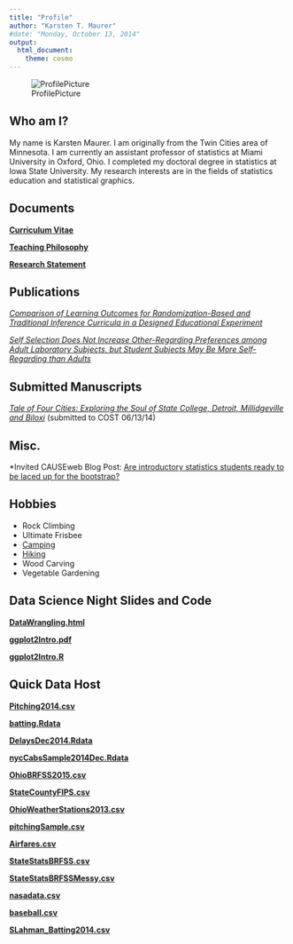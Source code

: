 ```yaml
---
title: "Profile"
author: "Karsten T. Maurer"
#date: "Monday, October 13, 2014"
output: 
  html_document:
    theme: cosmo
---
```


![ProfilePicture](images/StockholmSmall.png)

## Who am I?

My name is Karsten Maurer.  I am originally from the Twin Cities area of Minnesota. I am currently an assistant professor of statistics at Miami University in Oxford, Ohio. I completed my doctoral degree in statistics at Iowa State University. My research interests are in the fields of statistics education and statistical graphics.  

## Documents

 **[Curriculum Vitae](documents/KarstenMaurerCV.pdf)**

 **[Teaching Philosophy](documents/KarstenMaurerTeachPhil.pdf)**

 **[Research Statement](documents/KarstenMaurerResearchStatement.pdf)**

## Publications

  *[Comparison of Learning Outcomes for Randomization-Based and Traditional Inference Curricula in a Designed Educational Experiment](http://escholarship.org/uc/item/0wm523b0)*

  *[Self Selection Does Not Increase Other-Regarding Preferences among Adult Laboratory Subjects, but Student Subjects May Be More Self-Regarding than Adults](documents/SelfSelectionPaperMorrisTandT.pdf)*

## Submitted Manuscripts

  *[Tale of Four Cities: Exploring the Soul of State College, Detroit, Millidgeville and Biloxi](documents/MaurerOsthusLoy-submission1.pdf)* (submitted to COST 06/13/14)

## Misc.

  *Invited CAUSEweb Blog Post: [Are introductory statistics students ready to be laced up for the bootstrap?](https://www.causeweb.org/sbi/?p=564)

## Hobbies

* Rock Climbing
* Ultimate Frisbee
* [Camping](images/camping.png)
* [Hiking](images/zion.png)
* Wood Carving
* Vegetable Gardening

## Data Science Night Slides and Code

 **[DataWrangling.html](documents/DataWrangling.html)**

 **[ggplot2Intro.pdf](documents/ggplot2Intro.pdf)**
 
 **[ggplot2Intro.R](documents/ggplot2Intro.R)**

## Quick Data Host

 **[Pitching2014.csv](documents/Pitching2014.csv)**
 
 **[batting.Rdata](documents/batting.Rdata)**
 
 **[DelaysDec2014.Rdata](documents/DelaysDec2014.Rdata)**

 **[nycCabsSample2014Dec.Rdata](documents/nycCabsSample2014Dec.Rdata)**

 **[OhioBRFSS2015.csv](documents/OhioBRFSS2015.csv)**

 **[StateCountyFIPS.csv](documents/StateCountyFIPS.csv)**
 
 **[OhioWeatherStations2013.csv](documents/OhioWeatherStations2013.csv)**
 
 **[pitchingSample.csv](documents/pitchingSample.csv)**

 **[Airfares.csv](documents/Airfares.csv)**
 
 **[StateStatsBRFSS.csv](documents/StateStatsBRFSS.csv)**
 
 **[StateStatsBRFSSMessy.csv](documents/StateStatsBRFSSMessy.csv)**
 
 **[nasadata.csv](documents/nasadata.csv)**
 
 **[baseball.csv](documents/baseball.csv)**

 **[SLahman_Batting2014.csv](documents/SLahman_Batting2014.csv)** 
 
